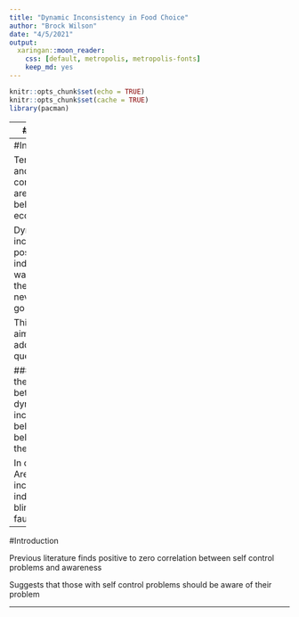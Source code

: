 ```yaml
---
title: "Dynamic Inconsistency in Food Choice"
author: "Brock Wilson"
date: "4/5/2021"
output:
  xaringan::moon_reader:
    css: [default, metropolis, metropolis-fonts]
    keep_md: yes
---
```


```r
knitr::opts_chunk$set(echo = TRUE)
knitr::opts_chunk$set(cache = TRUE)
library(pacman)
```

---
#Summary

Field experiment: home grocery delivery program

Experimenters offer temptation foods at time of delivery in exchange for purchased foods

Findings imply that 40% are dynamically inconsistent

Individuals who are inconsistent are the least likely to use commitment device

---
#Introduction

Temptation and self control models are hot in behavioral economics

Dynamic inconsistencies pose issues: individuals want to go to the gym, but never want to go when asked

This paper aims to address a core question: 

### What is the relationship between dynamically inconsistent behaviour and beliefs thereof? 

In other words: Are inconsistent individuals blind to their faults? 

---
#Introduction

Previous literature finds positive to zero correlation between self control problems and awareness

Suggests that those with self control problems should be aware of their problem




---




